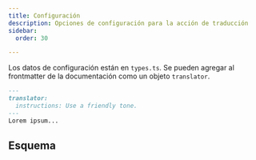 ```yaml
---
title: Configuración
description: Opciones de configuración para la acción de traducción
sidebar:
  order: 30

---
```



Los datos de configuración están en `types.ts`.
Se pueden agregar al frontmatter de la documentación como un objeto `translator`.

```markdown
---
translator:
  instructions: Use a friendly tone.
---
Lorem ipsum...
```

## Esquema

<Code lang="ts" code={types} title="Tipo de Configuración" />
